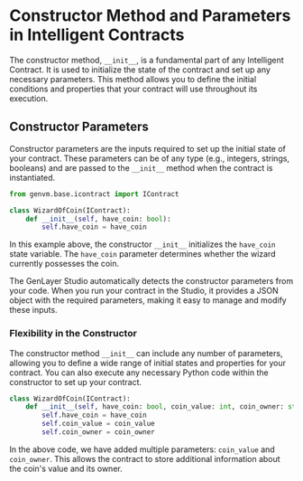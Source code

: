 # Constructor Method and Parameters in Intelligent Contracts

The constructor method, `__init__`, is a fundamental part of any Intelligent Contract. It is used to initialize the state of the contract and set up any necessary parameters. This method allows you to define the initial conditions and properties that your contract will use throughout its execution.

## Constructor Parameters

Constructor parameters are the inputs required to set up the initial state of your contract. These parameters can be of any type (e.g., integers, strings, booleans) and are passed to the `__init__` method when the contract is instantiated.

```python copy
from genvm.base.icontract import IContract

class WizardOfCoin(IContract):
    def __init__(self, have_coin: bool):
        self.have_coin = have_coin
```

In this example above, the constructor `__init__` initializes the `have_coin` state variable. The `have_coin` parameter determines whether the wizard currently possesses the coin.


<Callout emoji="👾">
  The GenLayer Studio automatically detects the constructor parameters from your code. When you run your contract in the Studio, it provides a JSON object with the required parameters, making it easy to manage and modify these inputs.
</Callout>

### Flexibility in the Constructor

The constructor method `__init__` can include any number of parameters, allowing you to define a wide range of initial states and properties for your contract. You can also execute any necessary Python code within the constructor to set up your contract.

```python
class WizardOfCoin(IContract):
    def __init__(self, have_coin: bool, coin_value: int, coin_owner: str):
        self.have_coin = have_coin
        self.coin_value = coin_value
        self.coin_owner = coin_owner
```

In the above code, we have added multiple parameters: `coin_value` and `coin_owner`. This allows the contract to store additional information about the coin's value and its owner.
